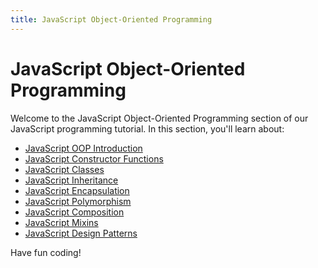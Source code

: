 ```yaml
---
title: JavaScript Object-Oriented Programming
---
```


# JavaScript Object-Oriented Programming

Welcome to the JavaScript Object-Oriented Programming section of our JavaScript programming tutorial. In this section, you'll learn about:

- [JavaScript OOP Introduction](./0-javascript-oop-introduction.mdx)
- [JavaScript Constructor Functions](./1-javascript-constructor-functions.mdx)
- [JavaScript Classes](./2-javascript-classes.mdx)
- [JavaScript Inheritance](./3-javascript-inheritance.mdx)
- [JavaScript Encapsulation](./4-javascript-encapsulation.mdx)
- [JavaScript Polymorphism](./5-javascript-polymorphism.mdx)
- [JavaScript Composition](./6-javascript-composition.mdx)
- [JavaScript Mixins](./7-javascript-mixins.mdx)
- [JavaScript Design Patterns](./8-javascript-design-patterns.mdx)

Have fun coding!